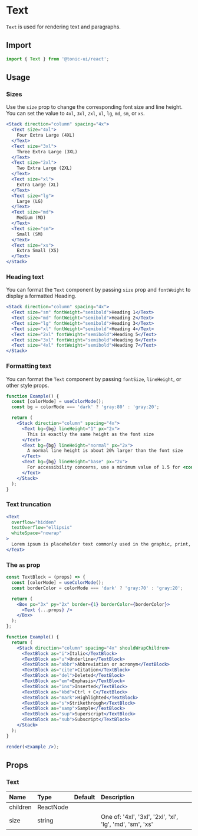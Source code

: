 # Text

`Text` is used for rendering text and paragraphs.

## Import

```js
import { Text } from '@tonic-ui/react';
```

## Usage

### Sizes

Use the `size` prop to change the corresponding font size and line height. You can set the value to `4xl`, `3xl`, `2xl`, `xl`, `lg`, `md`, `sm`, or `xs`.

```jsx
<Stack direction="column" spacing="4x">
  <Text size="4xl">
    Four Extra Large (4XL)
  </Text>
  <Text size="3xl">
    Three Extra Large (3XL)
  </Text>
  <Text size="2xl">
    Two Extra Large (2XL)
  </Text>
  <Text size="xl">
    Extra Large (XL)
  </Text>
  <Text size="lg">
    Large (LG)
  </Text>
  <Text size="md">
    Medium (MD)
  </Text>
  <Text size="sm">
    Small (SM)
  </Text>
  <Text size="xs">
    Extra Small (XS)
  </Text>
</Stack>
```

### Heading text

You can format the `Text` component by passing `size` prop and `fontWeight` to display a formatted Heading.

```jsx
<Stack direction="column" spacing="4x">
  <Text size="sm" fontWeight="semibold">Heading 1</Text>
  <Text size="md" fontWeight="semibold">Heading 2</Text>
  <Text size="lg" fontWeight="semibold">Heading 3</Text>
  <Text size="xl" fontWeight="semibold">Heading 4</Text>
  <Text size="2xl" fontWeight="semibold">Heading 5</Text>
  <Text size="3xl" fontWeight="semibold">Heading 6</Text>
  <Text size="4xl" fontWeight="semibold">Heading 7</Text>
</Stack>
```

### Formatting text

You can format the `Text` component by passing `fontSize`, `lineHeight`, or other style props.

```jsx
function Example() {
  const [colorMode] = useColorMode();
  const bg = colorMode === 'dark' ? 'gray:80' : 'gray:20';

  return (
    <Stack direction="column" spacing="4x">
      <Text bg={bg} lineHeight="1" px="2x">
        This is exactly the same height as the font size
      </Text>
      <Text bg={bg} lineHeight="normal" px="2x">
        A normal line height is about 20% larger than the font size
      </Text>
      <Text bg={bg} lineHeight="base" px="2x">
        For accessibility concerns, use a minimum value of 1.5 for <code>line-height</code> for main paragraph content
      </Text>
    </Stack>
  );
}
```

### Text truncation

```jsx
<Text
  overflow="hidden"
  textOverflow="ellipsis"
  whiteSpace="nowrap"
>
  Lorem ipsum is placeholder text commonly used in the graphic, print, and publishing industries for previewing layouts and visual mockups. Lorem ipsum is placeholder text commonly used in the graphic, print, and publishing industries for previewing layouts and visual mockups.
</Text>
```

### The `as` prop

```jsx noInline
const TextBlock = (props) => {
  const [colorMode] = useColorMode();
  const borderColor = colorMode === 'dark' ? 'gray:70' : 'gray:20';

  return (
    <Box px="3x" py="2x" border={1} borderColor={borderColor}>
      <Text {...props} />
    </Box>
  );
};

function Example() {
  return (
    <Stack direction="column" spacing="4x" shouldWrapChildren>
      <TextBlock as="i">Italic</TextBlock>
      <TextBlock as="u">Underline</TextBlock>
      <TextBlock as="abbr">Abbreviation or acronym</TextBlock>
      <TextBlock as="cite">Citation</TextBlock>
      <TextBlock as="del">Deleted</TextBlock>
      <TextBlock as="em">Emphasis</TextBlock>
      <TextBlock as="ins">Inserted</TextBlock>
      <TextBlock as="kbd">Ctrl + C</TextBlock>
      <TextBlock as="mark">Highlighted</TextBlock>
      <TextBlock as="s">Strikethrough</TextBlock>
      <TextBlock as="samp">Sample</TextBlock>
      <TextBlock as="sup">Superscript</TextBlock>
      <TextBlock as="sub">Subscript</TextBlock>
    </Stack>
  );
}

render(<Example />);
```

## Props

### Text

| Name | Type | Default | Description |
| :--- | :--- | :------ | :---------- |
| children | ReactNode | | |
| size | string | | One of: '4xl', '3xl', '2xl', 'xl', 'lg', 'md', 'sm', 'xs' |
